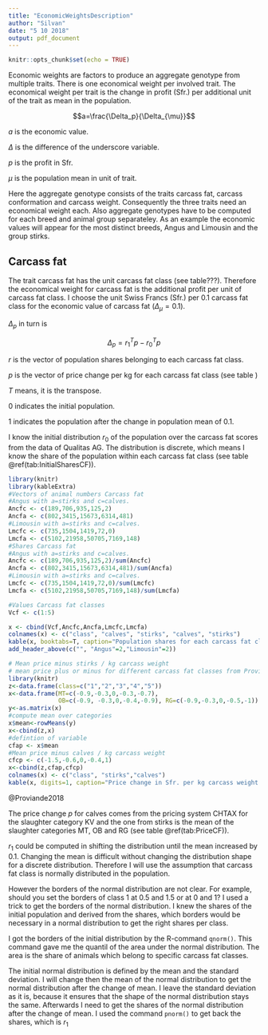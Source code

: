 ```yaml
---
title: "EconomicWeightsDescription"
author: "Silvan"
date: "5 10 2018"
output: pdf_document
---
```


```r
knitr::opts_chunk$set(echo = TRUE)
```

Economic weights are factors to produce an aggregate genotype from multiple traits.
There is one economical weight per involved trait.
The economical weight per trait is the change in profit (Sfr.) per additional unit of the trait as mean in the population.

$$a=\frac{\Delta_p}{\Delta_{\mu}}$$

$a$ is the economic value.

$\Delta$ is the difference of the underscore variable.

$p$ is the profit in Sfr.

$\mu$ is the population mean in unit of trait.

Here the aggregate genotype consists of the traits carcass fat, carcass conformation and carcass weight.
Consequently the three traits need an economical weight each.
Also aggregate genotypes have to be computed for each breed and animal group separateley.
As an example the economic values will appear for the most distinct breeds, Angus and Limousin and the group stirks.

## Carcass fat
The trait carcass fat has the unit carcass fat class (see table???).
Therefore the economical weight for carcass fat is the additional profit per unit of carcass fat class.
I choose the unit Swiss Francs (Sfr.) per 0.1 carcass fat class for the economic value of carcass fat ($\Delta_{\mu} = 0.1$).

$\Delta_p$ in turn is

$$\Delta_p=r_1^Tp-r_0^Tp$$

$r$ is the vector of population shares belonging to each carcass fat class.

$p$ is the vector of price change per kg for each carcass fat class (see table )

$T$ means, it is the transpose.

$0$ indicates the initial population.

$1$ indicates the population after the change in population mean of 0.1.


I know the initial distribution $r_0$ of the population over the carcass fat scores from the data of Qualitas AG.
The distribution is discrete, which means I know the share of the population within each carcass fat class (see table \@ref(tab:InitialSharesCF)).

```r
library(knitr)
library(kableExtra)
#Vectors of animal numbers Carcass fat 
#Angus with a=stirks and c=calves.
Ancfc <- c(189,706,935,125,2)
Ancfa <- c(802,3415,15673,6314,481)
#Limousin with a=stirks and c=calves.
Lmcfc <- c(735,1504,1419,72,0)
Lmcfa <- c(5102,21958,50705,7169,148)
#Shares Carcass fat
#Angus with a=stirks and c=calves.
Ancfc <- c(189,706,935,125,2)/sum(Ancfc)
Ancfa <- c(802,3415,15673,6314,481)/sum(Ancfa)
#Limousin with a=stirks and c=calves.
Lmcfc <- c(735,1504,1419,72,0)/sum(Lmcfc)
Lmcfa <- c(5102,21958,50705,7169,148)/sum(Lmcfa)

#Values Carcass fat classes
Vcf <- c(1:5)

x <- cbind(Vcf,Ancfc,Ancfa,Lmcfc,Lmcfa)
colnames(x) <- c("class", "calves", "stirks", "calves", "stirks")
kable(x, booktabs=T, caption="Population shares for each carcass fat class in Angus and Limousin calves and stirks (Kunz, 2018)")%>%
add_header_above(c("", "Angus"=2,"Limousin"=2))
```

```r
# Mean price minus stirks / kg carcass weight
# mean price plus or minus for different carcass fat classes from Proviande 2018, week 33.
library(knitr)
z<-data.frame(class=c("1","2","3","4","5"))
x<-data.frame(MT=c(-0.9,-0.3,0,-0.3,-0.7), 
              OB=c(-0.9, -0.3,0,-0.4,-0.9), RG=c(-0.9,-0.3,0,-0.5,-1))
y<-as.matrix(x)
#compute mean over categories
x$mean<-rowMeans(y)
x<-cbind(z,x) 
#defintion of variable
cfap <- x$mean
#Mean price minus calves / kg carcass weight
cfcp <- c(-1.5,-0.6,0,-0.4,1)
x<-cbind(z,cfap,cfcp)
colnames(x) <- c("class", "stirks","calves")
kable(x, digits=1, caption="Price change in Sfr. per kg carcass weight for each carcass fat class in stirks and calves (Proviande, 2018).")
```
@Proviande2018

The price change $p$ for calves comes from the pricing system CHTAX for the slaughter category KV and the one from stirks is the mean of the slaughter categories MT, OB and RG (see table \@ref(tab:PriceCF)).

$r_1$ could be computed in shifting the distribution until the mean increased by 0.1.
Changing the mean is difficult without changing the distribution shape for a discrete distribution.
Therefore I will use the assumption that carcass fat class is normally distributed in the population.

However the borders of the normal distribution are not clear.
For example, should you set the borders of class 1 at 0.5 and 1.5 or at 0 and 1?
I used a trick to get the borders of the normal distribution.
I knew the shares of the initial population and derived from the shares, which borders would be necessary in a normal distribution to get the right shares per class.

I got the borders of the initial distribution by the R-command `qnorm()`. 
This command gave me the quantil of the area under the normal distribution.
The area is the share of animals which belong to specific carcass fat classes.

The initial normal distribution is defined by the mean and the standard deviation.
I will change then the mean of the normal distribution to get the normal distribution after the change of mean.
I leave the standard deviation as it is, because it ensures that the shape of the normal distribution stays the same.
Afterwards I need to get the shares of the normal distribution after the change of mean.
I used the command `pnorm()` to get back the shares, which is $r_1$

